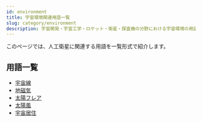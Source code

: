 ```yaml
---
id: environment
title: 宇宙環境関連用語一覧
slug: category/environment
description: 宇宙開発・宇宙工学・ロケット・衛星・探査機の分野における宇宙環境の用語の一覧です．意味・定義・概要・説明ページへと移ることができます．
---
```



<Head>
  <script type="application/ld+json">
    {`{
      "@context": "https://schema.org",
      "@type": "DefinedTerm",
      "name": "宇宙環境関連用語一覧",
      "inDefinedTermSet": "https://www.space-portal.org",
      "termCode": "category/environment",
      "description": "宇宙開発・宇宙工学・ロケット・衛星・探査機の分野における宇宙環境の用語の一覧です．意味・定義・概要・説明ページへと移ることができます．",
      "url": "https://www.space-portal.org/docs/category/environment"
    }`}
  </script>
</Head>

このページでは、人工衛星に関連する用語を一覧形式で紹介します。

## 用語一覧

- [宇宙線](docs/environment/cosmic-rays)
- [地磁気](docs/environment/geomagnetic-field)
- [太陽フレア](docs/environment/solar-flare)
- [太陽風](docs/environment/solar-wind)
- [宇宙居住](docs/environment/space-habitation)